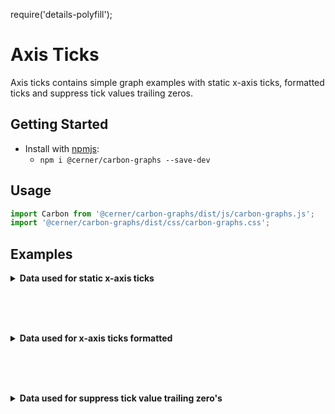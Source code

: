 require('details-polyfill');

# Axis Ticks

Axis ticks contains simple graph examples with static x-axis ticks, formatted ticks and suppress tick values trailing zeros.

## Getting Started

- Install with [npmjs](https://www.npmjs.com):
  - `npm i @cerner/carbon-graphs --save-dev`

## Usage
```js
import Carbon from '@cerner/carbon-graphs/dist/js/carbon-graphs.js';
import '@cerner/carbon-graphs/dist/css/carbon-graphs.css';
```

## Examples
<StaticXAxisTicksGraph />

<details>
<summary style={{fontSize: 24 }}>
<b>Data used for static x-axis ticks</b>
</summary>

### Graph Config object
<StaticXAxisTicksGraphConfig />

</details>

<br/><br/><br/>

<XAxisTicksFormattedGraph />

<details>
<summary style={{fontSize: 24 }}>
<b>Data used for x-axis ticks formatted </b>
</summary>

### Graph Config object
<XAxisTicksFormattedGraphConfig />

</details>

<br/><br/><br/>

<SuppressTickValueTrailingZeroGraph />

<details>
<summary style={{fontSize: 24 }}>
<b>Data used for suppress tick value trailing zero's</b>
</summary>

### Graph Config object
<SuppressTickValueTrailingZeroGraphConfig />

</details>
